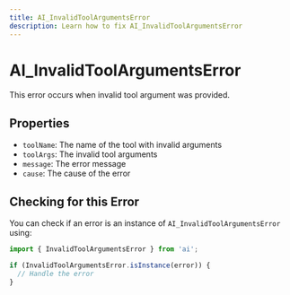 ---
title: AI_InvalidToolArgumentsError
description: Learn how to fix AI_InvalidToolArgumentsError
---

# AI_InvalidToolArgumentsError

This error occurs when invalid tool argument was provided.

## Properties

- `toolName`: The name of the tool with invalid arguments
- `toolArgs`: The invalid tool arguments
- `message`: The error message
- `cause`: The cause of the error

## Checking for this Error

You can check if an error is an instance of `AI_InvalidToolArgumentsError` using:

```typescript
import { InvalidToolArgumentsError } from 'ai';

if (InvalidToolArgumentsError.isInstance(error)) {
  // Handle the error
}
```
